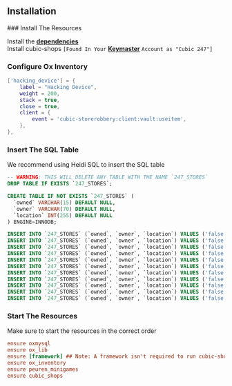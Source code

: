 ## Installation


<Steps>
### Install The Resources
 
Install the [**dependencies**](../shops#dependencies) <br/>
Install cubic-shops `[Found In Your` [**Keymaster**](https://keymaster.fivem.net) `Account as "Cubic 247"]`

### Configure Ox Inventory

<FileTree>
  <FileTree.Folder name="ox_inventory" defaultOpen>
    <FileTree.Folder name="data" defaultOpen>
      <FileTree.File name="items.lua" />
    </FileTree.Folder>
  </FileTree.Folder>
</FileTree>

```lua filename="items.lua" copy showLineNumbers
['hacking_device'] = { 
	label = "Hacking Device",
	weight = 200,
	stack = true,
	close = true,
	client = {
		event = 'cubic-storerobbery:client:vault:useitem',
	},
},
```

### Insert The SQL Table

We recommend using Heidi SQL to insert the SQL table

<FileTree>
  <FileTree.Folder name="cubic-shops" defaultOpen>
    <FileTree.Folder name="cfg" defaultOpen>
      <FileTree.File name="sql.sql" />
    </FileTree.Folder>
  </FileTree.Folder>
</FileTree>

```sql filename="sql.sql" copy showLineNumbers
-- WARNING: THIS WILL DELETE ANY TABLE WITH THE NAME `247_STORES`
DROP TABLE IF EXISTS `247_STORES`;

CREATE TABLE IF NOT EXISTS `247_STORES` (
  `owned` VARCHAR(15) DEFAULT NULL,
  `owner` VARCHAR(70) DEFAULT NULL,
  `location` INT(255) DEFAULT NULL
) ENGINE=INNODB;

INSERT INTO `247_STORES` (`owned`, `owner`, `location`) VALUES ('false', NULL, '1');
INSERT INTO `247_STORES` (`owned`, `owner`, `location`) VALUES ('false', NULL, '2');
INSERT INTO `247_STORES` (`owned`, `owner`, `location`) VALUES ('false', NULL, '3');
INSERT INTO `247_STORES` (`owned`, `owner`, `location`) VALUES ('false', NULL, '4');
INSERT INTO `247_STORES` (`owned`, `owner`, `location`) VALUES ('false', NULL, '5');
INSERT INTO `247_STORES` (`owned`, `owner`, `location`) VALUES ('false', NULL, '6');
INSERT INTO `247_STORES` (`owned`, `owner`, `location`) VALUES ('false', NULL, '7');
INSERT INTO `247_STORES` (`owned`, `owner`, `location`) VALUES ('false', NULL, '8');
INSERT INTO `247_STORES` (`owned`, `owner`, `location`) VALUES ('false', NULL, '9');
INSERT INTO `247_STORES` (`owned`, `owner`, `location`) VALUES ('false', NULL, '10');
INSERT INTO `247_STORES` (`owned`, `owner`, `location`) VALUES ('false', NULL, '11'); -- Optional, gabz 24/7 next to Otto's
```

### Start The Resources

Make sure to start the resources in the correct order

```ini filename="server.cfg" copy showLineNumbers
ensure oxmysql
ensure ox_lib
ensure [framework] ## Note: A framework isn't required to run cubic-shops
ensure ox_inventory
ensure peuren_minigames
ensure cubic_shops
```
</Steps>